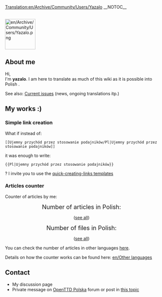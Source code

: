 [[Translation:en/Archive/Community/Users/Yazalo]]
__NOTOC__


<br>
[[File:en/Archive/Community/Users/Yazalo.png|100px|right]]
==About me==

Hi, <br>
I'm '''yazalo'''. I am here to translate as much of this wiki as it is possible into Polish {{en/Emoticon|:)}}.

See also: [[en/Archive/Community/Users/Yazalo/News|Current issues]] (news, ongoing translations itp.)

==My works :)==

===Simple link creation===

What if instead of:
<pre>[[Ujemny przychód przez stosowanie podajników/Pl|Ujemny przychód przez stosowanie podajników]]</pre>
it was enough to write:
<pre>{{Pl|Ujemny przychód przez stosowanie podajników}}</pre>
? I invite you to use the [[en/Links in various languages|quick-creating-links templates]] {{en/Emoticon|:)}}

===Articles counter===
Counter of articles by me:

<center>

<span style="font-size: 140%">Number of articles in Polish:</span>


<span style="font-size: 220%"><tt>'''{{PAGESINCAT:Artykuły w języku polskim/Pl}}'''</tt></span>

([[:Category:pl/Artykuły w języku polskim|see all]])


<span style="font-size: 140%">Number of files in Polish:</span>


<span style="font-size: 220%"><tt>'''{{PAGESINCAT:Pliki w języku polskim/Pl}}'''</tt></span>

([[:Category:pl/Pliki w języku polskim|see all]])


</center>
You can check the number of articles in other languages [[:Category:en/Other languages|here]].


Details on how the counter works can be found here: [[en/Other languages]]

== Contact ==
*My discussion page
*Private message on [https://openttd-polska.pl/ OpenTTD Polska] forum or post in [https://openttd-polska.pl/Thread-OpenTTD-Wiki-w-j%C4%99zyku-polskim this topic]